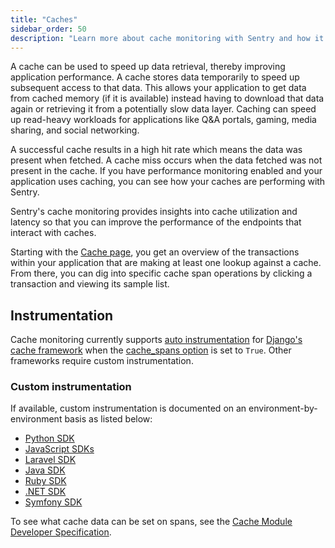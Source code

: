 ```yaml
---
title: "Caches"
sidebar_order: 50
description: "Learn more about cache monitoring with Sentry and how it can help improve your application's performance."
---
```


<Include name="feature-stage-alpha.mdx" />

A cache can be used to speed up data retrieval, thereby improving application performance. A cache stores data temporarily to speed up subsequent access to that data. This allows your application to get data from cached memory (if it is available) instead having to download that data again or retrieving it from a potentially slow data layer. Caching can speed up read-heavy workloads for applications like Q&A portals, gaming, media sharing, and social networking.

A successful cache results in a high hit rate which means the data was present when fetched. A cache miss occurs when the data fetched was not present in the cache. If you have performance monitoring enabled and your application uses caching, you can see how your caches are performing with Sentry.

Sentry's cache monitoring provides insights into cache utilization and latency so that you can improve the performance of the endpoints that interact with caches.

Starting with the [Cache page](https://sentry.io/orgredirect/organizations/:orgslug/performance/caches/), you get an overview of the transactions within your application that are making at least one lookup against a cache. From there, you can dig into specific cache span operations by clicking a transaction and viewing its sample list.

## Instrumentation

Cache monitoring currently supports [auto instrumentation](/platform-redirect/?next=%2Fperformance%2Finstrumentation%2Fautomatic-instrumentation) for [Django's cache framework](https://docs.djangoproject.com/en/5.0/topics/cache/) when the [cache_spans option](https://docs.sentry.io/platforms/python/integrations/django/#options) is set to `True`. Other frameworks require custom instrumentation.

### Custom instrumentation

If available, custom instrumentation is documented on an environment-by-environment basis as listed below:

- [Python SDK](/platforms/python/performance/instrumentation/custom-instrumentation/caches-module/)
- [JavaScript SDKs](/platforms/javascript/guides/node/performance/instrumentation/custom-instrumentation/caches-module/)
- [Laravel SDK](/platforms/php/guides/laravel/performance/instrumentation/custom-instrumentation/)
- [Java SDK](/platforms/java/performance/instrumentation/custom-instrumentation/)
- [Ruby SDK](/platforms/ruby/performance/instrumentation/custom-instrumentation/)
- [.NET SDK](/platforms/dotnet/performance/instrumentation/custom-instrumentation/)
- [Symfony SDK](/platforms/php/guides/symfony/performance/instrumentation/custom-instrumentation/)

To see what cache data can be set on spans, see the [Cache Module Developer Specification](https://develop.sentry.dev/sdk/performance/modules/caches/).

